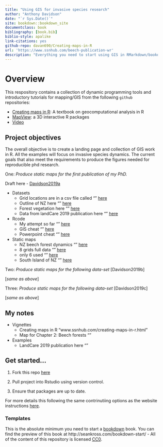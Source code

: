 ```yaml
--- 
title: "Using GIS for invasive species research"
author: "Anthony Davidson"
date: "`r Sys.Date()`"
site: bookdown::bookdown_site
documentclass: book
bibliography: [book.bib]
biblio-style: apalike
link-citations: yes
github-repo: davan690/Creating-maps-in-R
url: 'https://www.ssnhub.com/beech-publication-wr'
description: "Everything you need to start using GIS in RMarkdown/bookdown projects."
---
```


# Overview {#overview}

This respository contains a collection of dynamic programming tools and introductory tutorials for mapping/GIS from the following `github` repositories:

- [Creating maps in R](https://geocompr.robinlovelace.net/): A textbook on geocomputational analysis in R
- [MapView](https://r-spatial.github.io/mapview/): a 3D interactive R packages
- [Video](https://www.youtube.com/watch?v=GMi1ThlGFMo)

## Project objectives

The overall objective is to create a landing page and collection of GIS work in R. All the examples will focus on invasive species dynamics. The current goals that also meet the requirements to produce the figures needed for reproducible phd research.

One: *Produce static maps for the first publication of my PhD.* 

Draft here - [Davidson2019a](https://www.ssnhub.com/2019-05-03-beech-forest-objectives)

- Datasets
  - Grid locations are in a csv file called "" [here]()
  - Outline of NZ here "" [here]()
  - Forest vegetation here "" [here]()
  - Data from landCare 2019 publication here "" [here]()

- Rcode
  - My attempt so far "" [here]()
  - GIS cheat "" [here]()
  - Powerpoint cheat "" [here]()

- Static maps
  - NZ beech forest dynamics "" [here]()
  - 8 grids full data "" [here]()
  - only 6 used "" [here]()
  - South Island of NZ "" [here]()

Two: *Produce static maps for the following data-set* [Davidson2019b]

[*same as above*]

Three: *Produce static maps for the following data-set* [Davidson2019c]

[*same as above*]

## My notes

- Vignettes
  - Creating maps in R "www.ssnhub.com/creating-maps-in-r.html"
  - Map for Chapter 2: Beech forests ""

- Examples
  - LandCare 2019 publication here ""

## Get started...

1. Fork this repo [here](www.github.com/davan690/Creating-maps-in-R/)

2. Pull project into Rstudio using version control.

3. Ensure that packages are up to date.

For more details this following the same contrinutiing options as the website instructions [here](https://www.ssnhub.com/contributing/).

### Templates

This is the absolute minimum you need to start a [bookdown](https://bookdown.org/yihui/bookdown/) book. You can find the preview of this book at http://seankross.com/bookdown-start/
- All of the content of this repository is licensed [CC0](https://creativecommons.org/publicdomain/zero/1.0/).